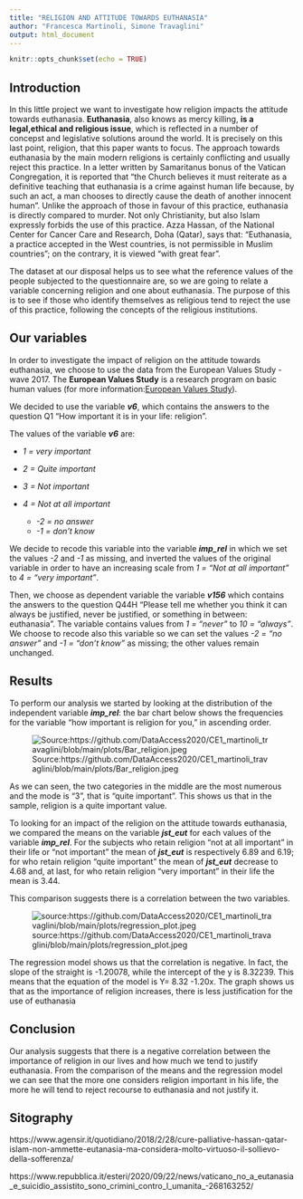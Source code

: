 ```yaml
---
title: "RELIGION AND ATTITUDE TOWARDS EUTHANASIA"
author: "Francesca Martinoli, Simone Travaglini"
output: html_document
---
```


```r
knitr::opts_chunk$set(echo = TRUE)
```

## Introduction

In this little project we want to investigate how religion impacts the attitude towards euthanasia. **Euthanasia**, also knows as mercy killing, **is a legal,ethical and religious issue**, which is reflected in a number of concepst and legislative solutions around the world. It is precisely on this last point, religion, that this paper wants to focus. The approach towards euthanasia by the main modern religions is certainly conflicting and usually reject this practice. In a letter written by Samaritanus bonus of the Vatican Congregation, it is reported that "the Church believes it must reiterate as a definitive teaching that euthanasia is a crime against human life because, by such an act, a man chooses to directly cause the death of another innocent human". Unlike the approach of those in favour of this practice, euthanasia is directly compared to murder. Not only Christianity, but also Islam expressly forbids the use of this practice. Azza Hassan, of the National Center for Cancer Care and Research, Doha (Qatar), says that: "Euthanasia, a practice accepted in the West countries, is not permissible in Muslim countries"; on the contrary, it is viewed "with great fear".

The dataset at our disposal helps us to see what the reference values of the people subjected to the questionnaire are, so we are going to relate a variable concerning religion and one about euthanasia. The purpose of this is to see if those who identify themselves as religious tend to reject the use of this practice, following the concepts of the religious institutions.

## Our variables

In order to investigate the impact of religion on the attitude towards euthanasia, we choose to use the data from the European Values Study - wave 2017. The **European Values Study** is a research program on basic human values (for more information:[European Values Study](https://europeanvaluesstudy.eu/)).

We decided to use the variable ***v6***, which contains the answers to the question Q1 "How important it is in your life: religion".

The values of the variable ***v6*** are:

-   *1 = very important*

-   *2 = Quite important*

-   *3 = Not important*

-   *4 = Not at all important*

    -   *-2 = no answer*
    -   *-1 = don't know*

We decide to recode this variable into the variable ***imp_rel*** in which we set the values *-2* and *-1* as missing, and inverted the values of the original variable in order to have an increasing scale from *1 = "Not at all important"* to *4 = "very important"*.

Then, we choose as dependent variable the variable ***v156*** which contains the answers to the question Q44H "Please tell me whether you think it can always be justified, never be justified, or something in between: euthanasia". The variable contains values from *1 = "never"* to *10 = "always"*. We choose to recode also this variable so we can set the values *-2 = "no answer"* and *-1 = "don't know"* as missing; the other values remain unchanged.

## Results

To perform our analysis we started by looking at the distribution of the independent variable ***imp_rel***: the bar chart below shows the frequencies for the variable "how important is religion for you," in ascending order.

![Source:https://github.com/DataAccess2020/CE1_martinoli_travaglini/blob/main/plots/Bar_religion.jpeg](https://github.com/DataAccess2020/CE1_martinoli_travaglini/blob/main/plots/Bar_religion.jpeg?raw=true)

As we can seen, the two categories in the middle are the most numerous and the mode is "3", that is "quite important".
This shows us that in the sample, religion is a quite important value.

To looking for an impact of the religion on the attitude towards euthanasia, we compared the means on the variable ***jst_eut*** for each values of the variable ***imp_rel***. For the subjects who retain religion "not at all important" in their life or "not important" the mean of ***jst_eut*** is respectively 6.89 and 6.19; for who retain religion "quite important" the mean of ***jst_eut*** decrease to 4.68 and, at last, for who retain religion "very important" in their life the mean is 3.44. 

This comparison suggests there is a correlation between the two variables. 

![source:https://github.com/DataAccess2020/CE1_martinoli_travaglini/blob/main/plots/regression_plot.jpeg](https://github.com/DataAccess2020/CE1_martinoli_travaglini/blob/main/plots/regression_plot.jpeg?raw=true)

The regression model shows us that the correlation is negative. In fact, the slope of the straight is -1.20078, while the intercept of the y is 8.32239. 
This means that the equation of the model is Y= 8.32 -1.20x. The graph shows us that as the importance of religion increases, there is less justification for the use of euthanasia



## Conclusion


Our analysis suggests that there is a negative correlation between the importance of religion in our lives and how much we tend to justify euthanasia. From the comparison of the means and the regression model we can see that the more one considers religion important in his life, the more he will tend to reject recourse to euthanasia and not justify it. 

## Sitography

https://www.agensir.it/quotidiano/2018/2/28/cure-palliative-hassan-qatar-islam-non-ammette-eutanasia-ma-considera-molto-virtuoso-il-sollievo-della-sofferenza/

https://www.repubblica.it/esteri/2020/09/22/news/vaticano_no_a_eutanasia_e_suicidio_assistito_sono_crimini_contro_l_umanita_-268163252/

